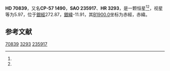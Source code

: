 {{Starbox begin
| name = HD 70839
}}
{{Starbox observe
| epoch = [[J2000.0|J2000.0]]
| constell = {{星座名待查}}<ref name=SIMBAD>{{cite web
 | url=http://simbad.u-strasbg.fr/simbad/sim-id?Ident=HR+3293
 | title =Pulsating variable Star
 | publisher=Centre de Données astronomiques de Strasbourg
 | work=SIMBAD
 | accessdate=2012-07-13}}</ref><ref name=DATA>{{cite web
 | url=http://vizier.u-strasbg.fr/viz-bin/VizieR-5?-out.add=.&-source=5050&-corr=PK=HR&-out.max=9999&HR=3293
 | title=VizieR Detailed Page
 | accessdate=2012-07-13
 | archive-date=2019-02-16
 | archive-url=https://web.archive.org/web/20190216120050/http://vizier.u-strasbg.fr/viz-bin/VizieR-5?-out.add=.&-source=5050&-corr=PK=HR&-out.max=9999&HR=3293
 | dead-url=no
 }}</ref>
| 星官 = 
| ra = {{RA|8|21|12}}<ref name=SIMBAD /><ref name=DATA />
| dec = {{DEC|-57|58|23}}<ref name=SIMBAD /><ref name=DATA />
| appmag_v = 5.97<ref name=SIMBAD /><ref name=DATA />
}}
{{Starbox character
| class = B1.5III<ref name=SIMBAD /><ref name=DATA />
| b-v = -0.09<ref name=SIMBAD /><ref name=DATA />
| u-b = -0.8<ref name=SIMBAD /><ref name=DATA />
| r-i = <ref name=SIMBAD /><ref name=DATA />
| variable = 
}}
{{Starbox astrometry
| radial_v = -0.8
| prop_mo_ra = 20
| parallax = 
| p_error = 
}}
{{Starbox catalog
| names =CP-57 1490，[[SAO星表|SAO]] 235917，[[HD星表|HD]] 70839，[[HR星表|HR]] 3293}}
{{Starbox reference |Simbad=HR+3293}}
{{Starbox end}}

'''HD 70839'''，又名'''CP-57 1490'''，'''SAO 235917'''、'''HR 3293'''，是一颗恒星<ref name=SIMBAD /><ref name=DATA />，视星等为5.97，位于[[銀道座標系|銀經]]272.87，[[銀道座標系|銀緯]]-11.91，其[[B1900.0|B1900.0]]坐标为赤經{{RA|8|18|58.6}}，赤緯{{DEC|-57|-11.91|14}}。

== 参考文献 ==
{{reflist}}

{{star-stub}}

[[Category:HD和HDE天體|70839]]
[[Category:HR天體|3293]]
[[Category:SAO天體|235917]]